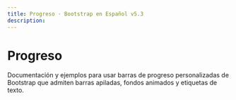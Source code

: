 ```yaml
---
title: Progreso · Bootstrap en Español v5.3
description: 
---
```


# Progreso

Documentación y ejemplos para usar barras de progreso personalizadas de Bootstrap que admiten barras apiladas, fondos animados y etiquetas de texto.